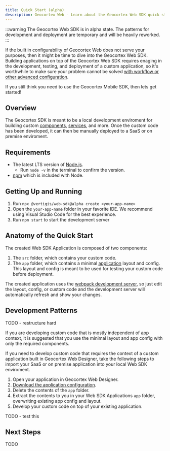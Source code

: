 ```yaml
---
title: Quick Start (alpha)
description: Geocortex Web - Learn about the Geocortex Web SDK quick start project
---
```



:::warning
The Geocortex Web SDK is in alpha state. The patterns for development and deployment are temporary and will be heavily reworked.
:::

<DesignerCallout />

If the built in configurability of Geocortex Web does not serve your purposes, then it might be time to dive into the Geocortex Web SDK. Building applications on top of the Geocortex Web SDK requires enaging in the development, testing, and deployment of a custom application, so it's worthwhile to make sure your problem cannot be solved [with workflow or other advanced configuration](overview.mdx#start-with-your-use-case).

If you still think you need to use the Geocortex Mobile SDK, then lets get started!

## Overview

The Geocortex SDK is meant to be a local development enviroment for building custom [components](implement-component-with-ui.mdx), [services](implement-service.mdx), and more. Once the custom code has been developed, it can then be manually deployed to a SaaS or on premise enviroment.

## Requirements

-   The latest LTS version of [Node.js](https://nodejs.org/en/).
    -   Run `node -v` in the terminal to confirm the version.
-   [npm](https://www.npmjs.com/get-npm) which is included with Node.

## Getting Up and Running

1. Run `npx @vertigis/web-sdk@alpha create <your-app-name>`
1. Open the `your-app-name` folder in your favorite IDE. We recommend using Visual Studio Code for the best experience.
1. Run `npm start` to start the development server

## Anatomy of the Quick Start

The created Web SDK Application is composed of two components:

1. The `src` folder, which contains your custom code.
2. The `app` folder, which contains a minimal [application](concepts-key-concepts.mdx) layout and config. This layout and config is meant to be used for testing your custom code before deployment.

The created application uses the [webpack development server](https://webpack.js.org/configuration/dev-server/), so just edit the layout, config, or custom code and the development server will automatically refresh and show your changes.

## Development Patterns

TODO - restructure hard

If you are developing custom code that is mostly independent of app context, it is suggested that you use the minimal layout and app config with only the required components.

If you need to develop custom code that requires the context of a custom application built in Geocortex Web Designer, take the following steps to import your SaaS or on premise application into your local Web SDK enviroment.

1. Open your application in Geocortex Web Designer.
1. [Download the application configuration](https://docs.geocortex.com/webviewer/latest/admin-help/Default.htm#gwv/download-app-configuration.htm).
1. Delete the contents of the `app` folder.
1. Extract the contents to you in your Web SDK Applications `app` folder, overwriting existing app config and layout.
1. Develop your custom code on top of your existing application.

TODO - test this

## Next Steps

TODO
